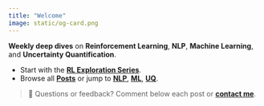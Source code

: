 ```yaml
---
title: "Welcome"
image: static/og-card.png
---
```


**Weekly deep dives** on **Reinforcement Learning**, **NLP**, **Machine Learning**, and **Uncertainty Quantification**.

- Start with the **[RL Exploration Series](posts/rl/index.qmd)**.
- Browse all **[Posts](posts/index.qmd)** or jump to **[NLP](posts/nlp/index.qmd)**, **[ML](posts/ml/index.qmd)**, **[UQ](posts/uq/index.qmd)**.

> 👋 Questions or feedback? Comment below each post or **[contact me](contact.qmd)**. 